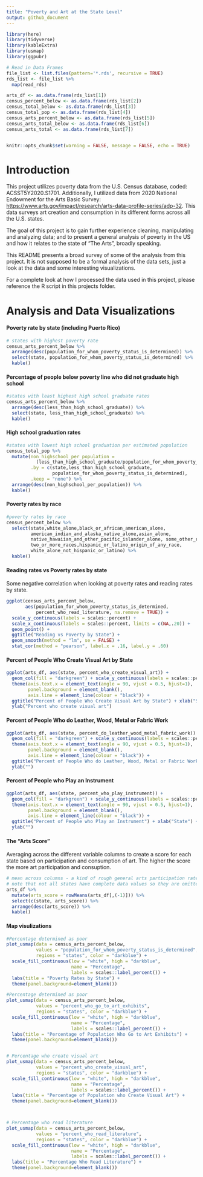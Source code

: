 ```yaml
---
title: "Poverty and Art at the State Level"
output: github_document
---
```


```r
library(here)
library(tidyverse)
library(kableExtra)
library(usmap)
library(ggpubr)

# Read in Data Frames
file_list <- list.files(pattern='*.rds', recursive = TRUE)
rds_list <- file_list %>%
  map(read_rds)

arts_df <- as.data.frame(rds_list[1])
census_percent_below <- as.data.frame(rds_list[2])
census_total_below <- as.data.frame(rds_list[3])
census_total_pop <- as.data.frame(rds_list[4])
census_arts_percent_below <- as.data.frame(rds_list[5])
census_arts_total_below <- as.data.frame(rds_list[6])
census_arts_total <- as.data.frame(rds_list[7])


knitr::opts_chunk$set(warning = FALSE, message = FALSE, echo = TRUE)
```

# Introduction

This project utilizes poverty data from the U.S. Census database, coded:
ACSST5Y2020.S1701. Additionally, I utilized data from 2020 National
Endowment for the Arts Basic Survey:
<https://www.arts.gov/impact/research/arts-data-profile-series/adp-32>.
This data surveys art creation and consumption in its different forms
across all the U.S. states.

The goal of this project is to gain further experience cleaning,
manipulating and analyzing data; and to present a general analysis of
poverty in the US and how it relates to the state of "The Arts", broadly
speaking.

This README presents a broad survey of some of the analysis from this project. It
is not supposed to be a formal analysis of the data sets, just a look at the data
and some interesting visualizations.

For a complete look at how I processed the data used in this project,
please reference the R script in this projects folder.

# Analysis and Data Visualizations

#### Poverty rate by state (including Puerto Rico)

```r
# states with highest poverty rate
census_arts_percent_below %>%
  arrange(desc(population_for_whom_poverty_status_is_determined)) %>%
  select(state, population_for_whom_poverty_status_is_determined) %>%
  kable()
```


#### Percentage of people below poverty line who did not graduate high school
```r
#states with least highest high school graduate rates            
census_arts_percent_below %>%
  arrange(desc(less_than_high_school_graduate)) %>%
  select(state, less_than_high_school_graduate) %>%
  kable()
```


#### High school graduation rates
```r
#states with lowest high school graduation per estimated population
census_total_pop %>%
  mutate(non_highschool_per_population = 
           (less_than_high_school_graduate/population_for_whom_poverty_status_is_determined),
         .by = c(state,less_than_high_school_graduate,
                 population_for_whom_poverty_status_is_determined),
         .keep = "none") %>%
  arrange(desc(non_highschool_per_population)) %>%
  kable()
```

#### Poverty rates by race
```r
#poverty rates by race
census_percent_below %>%
  select(state,white_alone,black_or_african_american_alone,
         american_indian_and_alaska_native_alone,asian_alone,
         native_hawaiian_and_other_pacific_islander_alone, some_other_race_alone, 
         two_or_more_races,hispanic_or_latino_origin_of_any_race,
         white_alone_not_hispanic_or_latino) %>%
  kable()
```

#### Reading rates vs Poverty rates by state
Some negative correlation when looking at poverty rates and reading rates by state.
```r
ggplot(census_arts_percent_below, 
       aes(population_for_whom_poverty_status_is_determined,
           percent_who_read_literature, na.remove = TRUE)) + 
  scale_y_continuous(labels = scales::percent) +
  scale_x_continuous(labels = scales::percent, limits = c(NA,.20)) +
  geom_point() + 
  ggtitle("Reading vs Poverty by State") +
  geom_smooth(method = "lm", se = FALSE) +
  stat_cor(method = "pearson", label.x = .16, label.y = .60)
```

#### Percent of People Who Create Visual Art by State
```r
ggplot(arts_df, aes(state, percent_who_create_visual_art)) + 
  geom_col(fill = "darkgreen") + scale_y_continuous(labels = scales::percent) +
  theme(axis.text.x = element_text(angle = 90, vjust = 0.5, hjust=1), 
        panel.background = element_blank(),
        axis.line = element_line(colour = "black")) + 
  ggtitle("Percent of People Who Create Visual Art by State") + xlab("State") +
  ylab("Percent who create visual art") 
```


#### Percent of People Who do Leather, Wood, Metal or Fabric Work
```r
ggplot(arts_df, aes(state, percent_do_leather_wood_metal_fabric_work)) + 
  geom_col(fill = "darkgreen") + scale_y_continuous(labels = scales::percent) +
  theme(axis.text.x = element_text(angle = 90, vjust = 0.5, hjust=1), 
        panel.background = element_blank(),
        axis.line = element_line(colour = "black")) + 
  ggtitle("Percent of People Who do Leather, Wood, Metal or Fabric Work") + xlab("State") +
  ylab("")
```

#### Percent of People who Play an Instrument
```r
ggplot(arts_df, aes(state, percent_who_play_instrument)) + 
  geom_col(fill = "darkgreen") + scale_y_continuous(labels = scales::percent) +
  theme(axis.text.x = element_text(angle = 90, vjust = 0.5, hjust=1), 
        panel.background = element_blank(),
        axis.line = element_line(colour = "black")) + 
  ggtitle("Percent of People who Play an Instrument") + xlab("State") +
  ylab("") 
```

#### The "Arts Score"
Averaging across the different variable columns to create a score for each state based
on participation and consumption of art. The higher the score the more art participation 
and consuption. 
```r
# mean across columns - a kind of rough general arts participation rate metric
# note that not all states have complete data values so they are omitted
arts_df %>%
  mutate(arts_score = rowMeans(arts_df[,(-1)])) %>%
  select(c(state, arts_score)) %>%
  arrange(desc(arts_score)) %>%
  kable()
```


#### Map visulizations

```r
#Percentage determined as poor
plot_usmap(data = census_arts_percent_below, 
           values = "population_for_whom_poverty_status_is_determined", 
           regions = "states", color = "darkblue") + 
  scale_fill_continuous(low = "white", high = "darkblue", 
                        name = "Percentage", 
                        labels = scales::label_percent()) +
  labs(title = "Poverty Rates by State") + 
  theme(panel.background=element_blank())

#Percentage determined as poor
plot_usmap(data = census_arts_percent_below, 
           values = "percent_who_go_to_art_exhibits", 
           regions = "states", color = "darkblue") + 
  scale_fill_continuous(low = "white", high = "darkblue", 
                        name = "Percentage", 
                        labels = scales::label_percent()) +
  labs(title = "Percentage of Population Who Go to Art Exhibits") + 
  theme(panel.background=element_blank())


# Percentage who create visual art
plot_usmap(data = census_arts_percent_below, 
           values = "percent_who_create_visual_art", 
           regions = "states", color = "darkblue") + 
  scale_fill_continuous(low = "white", high = "darkblue", 
                        name = "Percentage", 
                        labels = scales::label_percent()) +
  labs(title = "Percentage of Population who Create Visual Art") + 
  theme(panel.background=element_blank())



# Percentage who read literature
plot_usmap(data = census_arts_percent_below, 
           values = "percent_who_read_literature", 
           regions = "states", color = "darkblue") + 
  scale_fill_continuous(low = "white", high = "darkblue", 
                        name = "Percentage", 
                        labels = scales::label_percent()) +
  labs(title = "Percentage Who Read Literature") + 
  theme(panel.background=element_blank())
```

